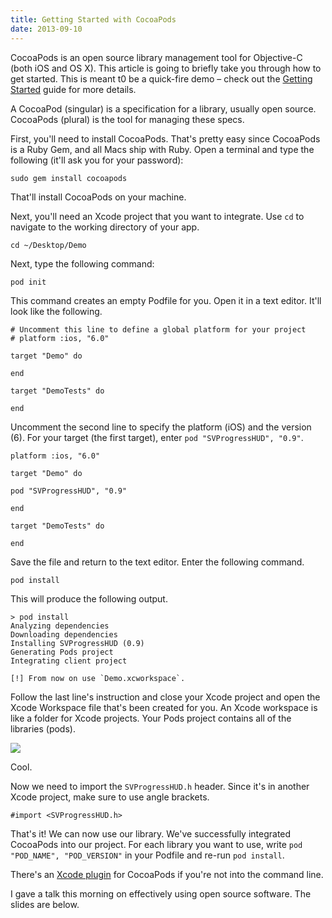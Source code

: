 ```yaml
---
title: Getting Started with CocoaPods
date: 2013-09-10
---
```



CocoaPods is an open source library management tool for Objective-C (both iOS and OS X). This article is going to briefly take you through how to get started. This is meant t0 be a quick-fire demo – check out the [Getting Started](http://docs.cocoapods.org/guides/getting_started.html) guide for more details.

A CocoaPod (singular) is a specification for a library, usually open source. CocoaPods (plural) is the tool for managing these specs.

First, you'll need to install CocoaPods. That's pretty easy since CocoaPods is a Ruby Gem, and all Macs ship with Ruby. Open a terminal and type the following (it'll ask you for your password):

```
sudo gem install cocoapods
```

That'll install CocoaPods on your machine.

Next, you'll need an Xcode project that you want to integrate. Use `cd` to navigate to the working directory of your app.

```
cd ~/Desktop/Demo
```

Next, type the following command:

```
pod init
```

This command creates an empty Podfile for you. Open it in a text editor. It'll look like the following.

```
# Uncomment this line to define a global platform for your project
# platform :ios, "6.0"

target "Demo" do

end

target "DemoTests" do

end
```

Uncomment the second line to specify the platform (iOS) and the version (6). For your target (the first target), enter `pod "SVProgressHUD", "0.9"`.

```
platform :ios, "6.0"

target "Demo" do

pod "SVProgressHUD", "0.9"

end

target "DemoTests" do

end
```

Save the file and return to the text editor. Enter the following command.

```
pod install
```

This will produce the following output.

```
> pod install
Analyzing dependencies
Downloading dependencies
Installing SVProgressHUD (0.9)
Generating Pods project
Integrating client project

[!] From now on use `Demo.xcworkspace`.
```

Follow the last line's instruction and close your Xcode project and open the Xcode Workspace file that's been created for you. An Xcode workspace is like a folder for Xcode projects. Your Pods project contains all of the libraries (pods).

 ![](./C8A836A432F647E4BB3410FF4C499EA1.png)

Cool.

Now we need to import the `SVProgressHUD.h` header. Since it's in another Xcode project, make sure to use angle brackets.

```
#import <SVProgressHUD.h>
```

That's it! We can now use our library. We've successfully integrated CocoaPods into our project. For each library you want to use, write `pod "POD_NAME", "POD_VERSION"` in your Podfile and re-run `pod install`.

There's an [Xcode plugin](https://github.com/kattrali/cocoapods-xcode-plugin) for CocoaPods if you're not into the command line.

I gave a talk this morning on effectively using open source software. The slides are below.

<script async class="speakerdeck-embed" data-id="bb7fb4c0fc510130bc6b32c793acd495" data-ratio="1.77777777777778" src="//speakerdeck.com/assets/embed.js"></script>
  